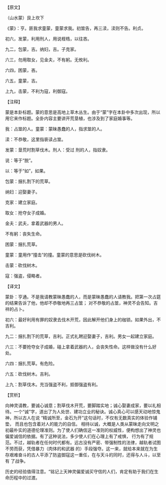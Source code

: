 

【原文】

（山水蒙）艮上坎下

《蒙》：亨。匪我求童蒙，童蒙求我。初筮告，再三渎，渎则不告。利贞。

初六，发蒙，利用刑人，用说桎梏，以往吝。

九二，包蒙，吉。纳妇，吉。子克家。

六三，勿用取女，见金夫，不有躬。无攸利。

六四，困蒙，吝。

六五，童蒙，吉。

上九，击蒙，不利为寇，利御寇。

【注释】

蒙是本卦标题。蒙的意思是高地上草木丛生。由于“蒙”字在本卦中多次出现，所以用它来作标题。全卦内容主要讲开荒垦植，也涉及到了家庭婚事等。

我：占筮的人。童蒙：蒙昧愚蠢的人，指求筮的人。

 渎：不恭敬，这里指亵读占筮。

发蒙：垦荒时割草伐木。刑人：受过 刑的人，指奴隶。

说：等于“脱”。

以：等于“如”，如果。

包蒙：捆扎割下的荒草。

纳妇：迎娶妻子。

克家：建立家庭。

取女：抢夺女子成婚。

金夫：武夫，拿着武器的男人。

不有躬：丧失生命。

困蒙：捆扎荒草。

童蒙：童用作“撞击”的撞。童蒙的意思是砍伐树木。

击蒙：砍伐树木。

寇：强盗，侵略者。

【译文】

蒙卦：亨通。不是我请教蒙昧愚蠢的人，而是蒙昧愚蠢的人请教我。把第一次占筵的结果告诉了他，他却不恭敬地再三占筮； 对不恭敬的占筮，神灵不会告知。吉祥的占卜。

初六：最好利用有罪的奴隶去伐木开荒，因此解开他们身上的枷锁。如果外出，不吉利。

九二：捆扎割下的荒草，吉利。正式礼聘迎娶妻子，吉利。男女一起建立家庭。

六三：不要抢夺女子成婚，碰上拿着武器的人，会丧失性命。这样做没有什么好处。

六四：捆扎荒草。有危险。

六五：砍伐树木。吉利。

上九：割草伐木。充当强盗不利，抵御强盗有利。

【赏析】

向神灵请教，要诚心诚意；割草伐木开荒，要脚踏实地；诚心娶妻成家，要以礼相待。一个“诚”字，道出了为人处世、建功立业的秘诀。诚心真心可以感天动地惊鬼神，所以古人在说 “精诚所至，金石为开”这句话时，不仅有无数真实的体验作铺垫， 而且也包含着对人的能力的自信。 相待以诚，大概是人类从蒙昧走向文明之初最朴实的道德伦理准则。为了使人们确信这一准则的权威性，便构想出了神灵也 偏爱诚信的依据。有了这种说法，多少使人们在心理上有了戒惧， 行为有了规范。不过，越轨者在任何时代都有。远古没有严密、带强制性的法律，越轨者试图不劳而获，凭借暴力（肉体的和武器 的）手段强夺。这一来，就给本来就在为生存艰难奋斗的古人平添了防盗御寇这一重任，在与天斗的同时，还得与人斗，以至有 了战争。

历史的经验值得注意。“铭记上天神灵偏爱诚买守信的人们，肯定有助于我们在生命历程中的过渡。

